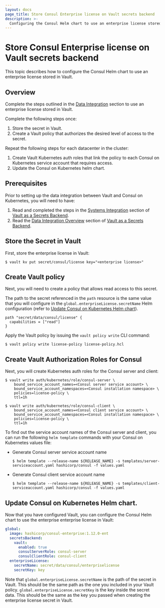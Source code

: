 ```yaml
---
layout: docs
page_title: Store Consul Enterprise license on Vault secrets backend
description: >-
  Configuring the Consul Helm chart to use an enterprise license stored in Vault.
---
```


# Store Consul Enterprise license on Vault secrets backend

This topic describes how to configure the Consul Helm chart to use an enterprise license stored in Vault.

## Overview

Complete the steps outlined in the [Data Integration](/consul/docs/deploy/server/k8s/multi/vault/data-integration) section to use an enterprise license stored in Vault.

Complete the following steps once:
  1. Store the secret in Vault.
  1. Create a Vault policy that authorizes the desired level of access to the secret.

Repeat the following steps for each datacenter in the cluster:
  1. Create Vault Kubernetes auth roles that link the policy to each Consul on Kubernetes service account that requires access.
  1. Update the Consul on Kubernetes helm chart.

## Prerequisites
Prior to setting up the data integration between Vault and Consul on Kubernetes, you will need to have:  
1. Read and completed the steps in the [Systems Integration](/consul/docs/deploy/server/k8s/multi/vault/system-integration) section of [Vault as a Secrets Backend](/consul/docs/deploy/server/k8s/multi/vault).
2. Read the [Data Integration Overview](/consul/docs/deploy/server/k8s/multi/vault/data-integration) section of [Vault as a Secrets Backend](/consul/docs/deploy/server/k8s/multi/vault).

## Store the Secret in Vault

First, store the enterprise license in Vault:

```shell-session
$ vault kv put secret/consul/license key="<enterprise license>"
```

## Create Vault policy

Next, you will need to create a policy that allows read access to this secret.

The path to the secret referenced in the `path` resource is the same value that you will configure in the  `global.enterpriseLicense.secretName` Helm configuration (refer to [Update Consul on Kubernetes Helm chart](#update-consul-on-kubernetes-helm-chart)).

<CodeBlockConfig filename="license-policy.hcl">

```HCL
path "secret/data/consul/license" {
  capabilities = ["read"]
}
```

</CodeBlockConfig>

Apply the Vault policy by issuing the `vault policy write` CLI command:

```shell-session
$ vault policy write license-policy license-policy.hcl
```

## Create Vault Authorization Roles for Consul

Next, you will create Kubernetes auth roles for the Consul server and client:

```shell-session
$ vault write auth/kubernetes/role/consul-server \
    bound_service_account_names=<Consul server service account> \
    bound_service_account_namespaces=<Consul installation namespace> \
    policies=license-policy \
    ttl=1h
```

```shell-session
$ vault write auth/kubernetes/role/consul-client \
    bound_service_account_names=<Consul client service account> \
    bound_service_account_namespaces=<Consul installation namespace> \
    policies=license-policy \
    ttl=1h
```

To find out the service account names of the Consul server and client,
you can run the following `helm template` commands with your Consul on Kubernetes values file:

- Generate Consul server service account name
  ```shell-session
  $ helm template --release-name ${RELEASE_NAME} -s templates/server-serviceaccount.yaml hashicorp/consul -f values.yaml
  ```

- Generate Consul client service account name
  ```shell-session
  $ helm template --release-name ${RELEASE_NAME} -s templates/client-serviceaccount.yaml hashicorp/consul -f values.yaml
  ```

## Update Consul on Kubernetes Helm chart.

Now that you have configured Vault, you can configure the Consul Helm chart to
use the enterprise enterprise license in Vault:

<CodeBlockConfig filename="values.yaml">

```yaml
global:
  image: hashicorp/consul-enterprise:1.12.0-ent
  secretsBackend:
    vault:
      enabled: true
      consulServerRole: consul-server
      consulClientRole: consul-client
  enterpriseLicense:
    secretName: secret/data/consul/enterpriselicense
    secretKey: key
```

</CodeBlockConfig>

Note that `global.enterpriseLicense.secretName` is the path of the secret in Vault.
This should be the same path as the one you included in your Vault policy.
`global.enterpriseLicense.secretKey` is the key inside the secret data. This should be the same
as the key you passed when creating the enterprise license secret in Vault.
